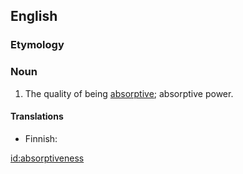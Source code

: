 ==English==

===Etymology===
{{suffix|absorptive|ness}}

===Noun===
{{en-noun|-}}

# The quality of being [[absorptive]]; absorptive power.

====Translations====
{{trans-top|absorptive power}}
* Finnish: {{t-|fi|absorboivuus}}
{{trans-mid}}
{{trans-bottom}}

[[id:absorptiveness]]